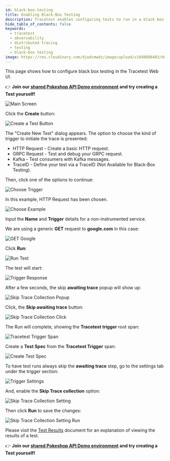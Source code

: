 ```yaml
---
id: black-box-testing
title: Enabling Black-Box Testing
description: Tracetest enables configuring tests to run in a black box environment visually in the Tracetest Web UI.
hide_table_of_contents: false
keywords:
  - tracetest
  - observability
  - distributed tracing
  - testing
  - black-box testing
image: https://res.cloudinary.com/djwdcmwdz/image/upload/v1698686403/docs/Blog_Thumbnail_14_rsvkmo.jpg
---
```


This page shows how to configure black box testing in the Tracetest Web UI.

👉 **Join our [shared Pokeshop API Demo environment](https://app.tracetest.io/organizations/ttorg_2179a9cd8ba8dfa5/invites/invite_760904a64b4b9dc9/accept) and try creating a Test yourself!**

![Main Screen](../img/main-screen-0.14.png)

Click the **Create** button:

![Create a Test Button](../img/create-test-button-0.14.png)

The "Create New Test" dialog appears.
The option to choose the kind of trigger to initiate the trace is presented:

- HTTP Request - Create a basic HTTP request.
- GRPC Request - Test and debug your GRPC request.
- Kafka - Test consumers with Kafka messages.
- TraceID - Define your test via a TraceID (Not Available for Black-Box Testing).

Then, click one of the options to continue:

![Choose Trigger](../img/choose-trigger-0.14.png)

In this example, HTTP Request has been chosen.

![Choose Example](../img/choose-example-0.14.png)

Input the **Name** and **Trigger** details for a non-instrumented service.

We are using a generic **GET** request to **google.com** in this case:

![GET Google](../img/black-box-google-0.14.png)

Click **Run**:

![Run Test](../img/black-box-google-run-0.14.png)

The test will start:

![Trigger Response](../img/black-box-google-response-0.14.png)

After a few seconds, the skip **awaiting trace** popup will show up:

![Skip Trace Collection Popup](../img/black-box-popup-0.14.png)

Click, the  **Skip awaiting trace** button:

![Skip Trace Collection Click](../img/black-box-popup-click-0.14.png)

The Run will complete, showing the **Tracetest trigger** root span:

![Tracetest Trigger Span](../img/black-box-test-tab-0.14.png)

Create a **Test Spec** from the **Tracetest Trigger** span:

![Create Test Spec](../img/black-box-create-spec-0.14.gif)

To have test runs always skip the **awaiting trace** step, go to the settings tab under the trigger section:

![Trigger Settings](../img/black-box-settings-0.14.png)

And, enable the **Skip Trace collection** option:

![Skip Trace Collection Setting](../img/black-box-skip-settings-0.14.png)

Then click **Run** to save the changes:

![Skip Trace Collection Setting Run](../img/black-box-skip-settings-run-0.14.png)

Please visit the [Test Results](/web-ui/test-results) document for an explanation of viewing the results of a test.

👉 **Join our [shared Pokeshop API Demo environment](https://app.tracetest.io/organizations/ttorg_2179a9cd8ba8dfa5/invites/invite_760904a64b4b9dc9/accept) and try creating a Test yourself!**
